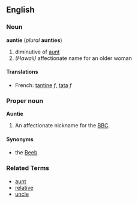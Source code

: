 ==English==
===Noun===
'''auntie''' (''plural'' '''aunties''')

# diminutive of [[aunt]]
# ''(Hawaii)'' affectionate name for an older woman

====Translations====
*French: [[tantine]] ''f'', [[tata]] ''f''

===Proper noun===
'''Auntie'''

#An affectionate nickname for the [[BBC]].

====Synonyms====
*the [[Beeb]]

===Related Terms===
*[[aunt]]
*[[relative]]
*[[uncle]]